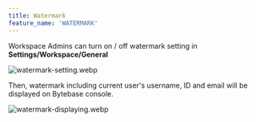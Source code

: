 ```yaml
---
title: Watermark
feature_name: 'WATERMARK'
---
```


Workspace Admins can turn on / off watermark setting in **Settings/Workspace/General**

![watermark-setting.webp](/content/docs/security/watermark/watermark-setting.webp)

Then, watermark including current user's username, ID and email will be displayed on Bytebase console.

![watermark-displaying.webp](/content/docs/security/watermark/watermark-displaying.webp)
